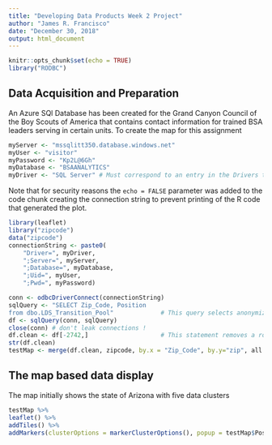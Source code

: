 ```yaml
---
title: "Developing Data Products Week 2 Project"
author: "James R. Francisco"
date: "December 30, 2018"
output: html_document
---
```


```r
knitr::opts_chunk$set(echo = TRUE)
library("RODBC")

```

## Data Acquisition and Preparation

An Azure SQl Database has been created for the Grand Canyon Council of the Boy Scouts of America that contains contact information for trained BSA leaders serving in certain units. To create the map for this assignment

```r
myServer <- "mssqlitt350.database.windows.net"
myUser <- "visitor"
myPassword <- "Kp2L@6Gh"
myDatabase <- "BSAANALYTICS"
myDriver <- "SQL Server" # Must correspond to an entry in the Drivers tab of "ODBC Data Sources"
```
Note that for security reasons the `echo = FALSE` parameter was added to the code chunk creating the connection string to prevent printing of the R code that generated the plot.

```r
library(leaflet)
library("zipcode")
data("zipcode")
connectionString <- paste0(
    "Driver=", myDriver, 
    ";Server=", myServer, 
    ";Database=", myDatabase, 
    ";Uid=", myUser, 
    ";Pwd=", myPassword)

conn <- odbcDriverConnect(connectionString)
sqlQuery <- "SELECT Zip_Code, Position
from dbo.LDS_Transition_Pool"             # This query selects anonymized data
df <- sqlQuery(conn, sqlQuery)
close(conn) # don't leak connections !
df.clean <- df[-2742,]                    # This statement removes a row with bad data 
str(df.clean)
testMap <- merge(df.clean, zipcode, by.x = "Zip_Code", by.y="zip", all.x) # Merging the df data frame with data from the zipcode package.
```


## The map based data display

The map initially shows the state of Arizona with five data clusters


```r
testMap %>%
leaflet() %>%
addTiles() %>%
addMarkers(clusterOptions = markerClusterOptions(), popup = testMap$Position) # The popups list unit leader positions in Cub Scout Packs and Boy Scout Troops of the Boy Scouts of America.
```

